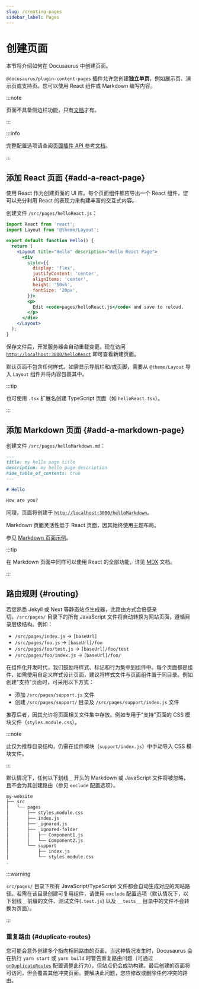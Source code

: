 ```yaml
---
slug: /creating-pages
sidebar_label: Pages
---
```


# 创建页面

本节将介绍如何在 Docusaurus 中创建页面。

`@docusaurus/plugin-content-pages` 插件允许您创建**独立单页**，例如展示页、演示页或支持页。您可以使用 React 组件或 Markdown 编写内容。

:::note

页面不具备侧边栏功能，只有[文档](./docs/docs-introduction.mdx)才有。

:::

:::info

完整配置选项请查阅[页面插件 API 参考文档](./../api/plugins/plugin-content-pages.mdx)。

:::

## 添加 React 页面 {#add-a-react-page}

使用 React 作为创建页面的 UI 库。每个页面组件都应导出一个 React 组件，您可以充分利用 React 的表现力来构建丰富的交互式内容。

创建文件 `/src/pages/helloReact.js`：

```jsx title="/src/pages/helloReact.js"
import React from 'react';
import Layout from '@theme/Layout';

export default function Hello() {
  return (
    <Layout title="Hello" description="Hello React Page">
      <div
        style={{
          display: 'flex',
          justifyContent: 'center',
          alignItems: 'center',
          height: '50vh',
          fontSize: '20px',
        }}>
        <p>
          Edit <code>pages/helloReact.js</code> and save to reload.
        </p>
      </div>
    </Layout>
  );
}
```

保存文件后，开发服务器会自动重载变更。现在访问 [`http://localhost:3000/helloReact`](http://localhost:3000/helloReact) 即可查看新建页面。

默认页面不包含任何样式。如需显示导航栏和/或页脚，需要从 `@theme/Layout` 导入 `Layout` 组件并将内容包裹其中。

:::tip

也可使用 `.tsx` 扩展名创建 TypeScript 页面（如 `helloReact.tsx`）。

:::

## 添加 Markdown 页面 {#add-a-markdown-page}

创建文件 `/src/pages/helloMarkdown.md`：

```md title="/src/pages/helloMarkdown.md"
---
title: my hello page title
description: my hello page description
hide_table_of_contents: true
---

# Hello

How are you?
```

同理，页面将创建于 [`http://localhost:3000/helloMarkdown`](http://localhost:3000/helloMarkdown)。

Markdown 页面灵活性低于 React 页面，因其始终使用主题布局。

参见 [Markdown 页面示例](/examples/markdownPageExample)。

:::tip

在 Markdown 页面中同样可以使用 React 的全部功能，详见 [MDX](https://mdxjs.com/) 文档。

:::

## 路由规则 {#routing}

若您熟悉 Jekyll 或 Next 等静态站点生成器，此路由方式会倍感亲切。`/src/pages/` 目录下的所有 JavaScript 文件将自动转换为网站页面，遵循目录层级结构。例如：

- `/src/pages/index.js` → `[baseUrl]`
- `/src/pages/foo.js` → `[baseUrl]/foo`
- `/src/pages/foo/test.js` → `[baseUrl]/foo/test`
- `/src/pages/foo/index.js` → `[baseUrl]/foo/`

在组件化开发时代，我们鼓励将样式、标记和行为集中到组件中。每个页面都是组件，如需使用自定义样式设计页面，建议将样式文件与页面组件置于同目录。例如创建"支持"页面时，可采用以下方式：

- 添加 `/src/pages/support.js` 文件
- 创建 `/src/pages/support/` 目录及 `/src/pages/support/index.js` 文件

推荐后者，因其允许将页面相关文件集中存放。例如专用于"支持"页面的 CSS 模块文件（`styles.module.css`）。

:::note

此仅为推荐目录结构，仍需在组件模块（`support/index.js`）中手动导入 CSS 模块文件。

:::

默认情况下，任何以下划线 `_` 开头的 Markdown 或 JavaScript 文件将被忽略，且不会为其创建路由（参见 `exclude` 配置选项）。

```bash
my-website
├── src
│   └── pages
│       ├── styles.module.css
│       ├── index.js
│       ├── _ignored.js
│       ├── _ignored-folder
│       │   ├── Component1.js
│       │   └── Component2.js
│       └── support
│           ├── index.js
│           └── styles.module.css
.
```

:::warning

`src/pages/` 目录下所有 JavaScript/TypeScript 文件都会自动生成对应的网站路径。若需在该目录创建可复用组件，请使用 `exclude` 配置选项（默认情况下，以下划线 `_` 前缀的文件、测试文件(`.test.js`) 以及 `__tests__` 目录中的文件不会转换为页面）。

:::

### 重复路由 {#duplicate-routes}

您可能会意外创建多个指向相同路由的页面。当这种情况发生时，Docusaurus 会在执行 `yarn start` 或 `yarn build` 时警告重复路由问题（可通过 [`onDuplicateRoutes`](../api/docusaurus.config.js.mdx#onDuplicateRoutes) 配置调整此行为），但站点仍会成功构建。最后创建的页面将可访问，但会覆盖其他冲突页面。要解决此问题，您应修改或删除任何冲突的路由。